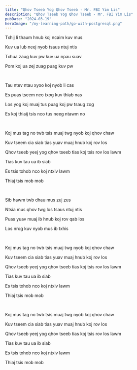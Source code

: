 ```yaml
---
title: "Qhov Tseeb Yog Qhov Tseeb - Mr. FBI Yim Lis"
description: "Qhov Tseeb Yog Qhov Tseeb - Mr. FBI Yim Lis"
pubDate: "2024-03-19"
heroImage: "/my-learning-path/go-with-postgresql.png"
---
```


Txhij li thaum hnub koj ncaim kuv mus

Kuv ua lub neej nyob tsaus ntuj ntis

Txhua zaug kuv pw kuv ua npau suav

Pom koj ua zej zuag puag kuv pw

<br />

Tau ntev ntau xyoo koj nyob li cas

Es puas tseem nco txog kuv thiab nas

Los yog koj muaj tus puag koj pw tsaug zog

Es koj thiaij tsis nco tus neeg ntawm no

<br />

Koj mus tag no twb tsis muaj twg nyob koj qhov chaw

Kuv tseem cia siab tias yuav muaj hnub koj rov los

Qhov tseeb yeej yog qhov tseeb tias koj tsis rov los lawm

Tias kuv tau ua ib siab

Es tsis txhob nco koj ntxiv lawm

Thiaj tsis mob mob

<br />

Sib hawm twb dhau mus zuj zus

Ntsia mus qhov twg los tsaus ntuj ntis

Puas yuav muaj ib hnub koj rov qab los

Los nrog kuv nyob mus ib txhis

<br />

Koj mus tag no twb tsis muaj twg nyob koj qhov chaw

Kuv tseem cia siab tias yuav muaj hnub koj rov los

Qhov tseeb yeej yog qhov tseeb tias koj tsis rov los lawm

Tias kuv tau ua ib siab

Es tsis txhob nco koj ntxiv lawm

Thiaj tsis mob mob

<br />

Koj mus tag no twb tsis muaj twg nyob koj qhov chaw

Kuv tseem cia siab tias yuav muaj hnub koj rov los

Qhov tseeb yeej yog qhov tseeb tias koj tsis rov los lawm

Tias kuv tau ua ib siab

Es tsis txhob nco koj ntxiv lawm

Thiaj tsis mob mob
